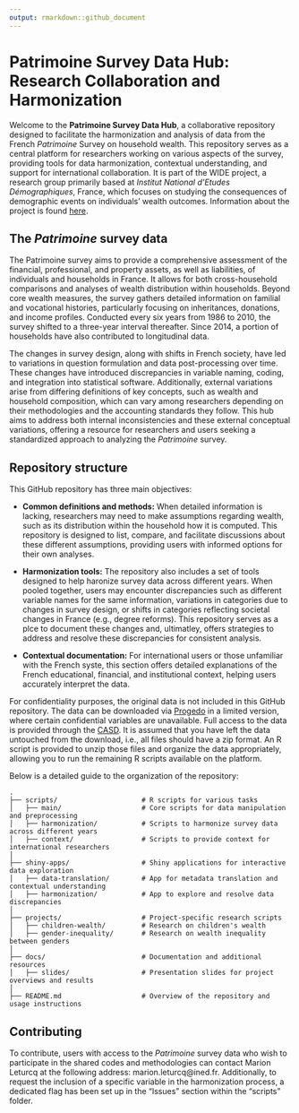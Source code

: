 ```yaml
---
output: rmarkdown::github_document
---
```


# Patrimoine Survey Data Hub: Research Collaboration and Harmonization

Welcome to the **Patrimoine Survey Data Hub**, a collaborative repository designed to facilitate the harmonization and analysis of data from the French *Patrimoine* Survey on household wealth. This repository serves as a central platform for researchers working on various aspects of the survey, providing tools for data harmonization, contextual understanding, and support for international collaboration. It is part of the WIDE project, a research group primarily based at *Institut National d'Etudes Démographiques*, France, which focuses on studying the consequences of demographic events on individuals' wealth outcomes. Information about the project is found [here](https://wide.site.ined.fr/en/about/).

## The *Patrimoine* survey data

The Patrimoine survey aims to provide a comprehensive assessment of the financial, professional, and property assets, as well as liabilities, of individuals and households in France. It allows for both cross-household comparisons and analyses of wealth distribution within households. Beyond core wealth measures, the survey gathers detailed information on familial and vocational histories, particularly focusing on inheritances, donations, and income profiles. Conducted every six years from 1986 to 2010, the survey shifted to a three-year interval thereafter. Since 2014, a portion of households have also contributed to longitudinal data.

The changes in survey design, along with shifts in French society, have led to variations in question formulation and data post-processing over time. These changes have introduced discrepancies in variable naming, coding, and integration into statistical software. Additionally, external variations arise from differing definitions of key concepts, such as wealth and household composition, which can vary among researchers depending on their methodologies and the accounting standards they follow. This hub aims to address both internal inconsistencies and these external conceptual variations, offering a resource for researchers and users seeking a standardized approach to analyzing the *Patrimoine* survey.

## Repository structure

This GitHub repository has three main objectives: 

- **Common definitions and methods:** When detailed information is lacking, researchers may need to make assumptions regarding wealth, such as its distribution within the household how it is computed. This repository is designed to list, compare, and facilitate discussions about these different assumptions, providing users with informed options for their own analyses.  

- **Harmonization tools:** The repository also includes a set of tools designed to help haronize survey data across different years. When pooled together, users may encounter discrepancies such as different variable names for the same information, variations in categories due to changes in survey design, or shifts in categories reflecting societal changes in France (e.g., degree reforms). This repository serves as a plce to document these changes and, ultimatley, offers strategies to address and resolve these discrepancies for consistent analysis. 

- **Contextual documentation:** For international users or those unfamiliar with the French syste, this section offers detailed explanations of the French educational, financial, and institutional context, helping users accurately interpret the data. 

For confidentiality purposes, the original data is not included in this GitHub repository. The data can be downloaded via [Progedo](https://data.progedo.fr/studies/doi/10.13144/lil-1625) in a limited version, where certain confidential variables are unavailable. Full access to the data is provided through the [CASD](https://www.casd.eu/source/enquete-histoire-de-vie-et-patrimoine/). It is assumed that you have left the data untouched from the download, i.e., all files should have a zip format. An R script is provided to unzip those files and organize the data appropriately, allowing you to run the remaining R scripts available on the platform.

Below is a detailed guide to the organization of the repository:
```
.
├── scripts/                     # R scripts for various tasks
│   ├── main/                    # Core scripts for data manipulation and preprocessing
│   ├── harmonization/           # Scripts to harmonize survey data across different years
│   ├── context/                 # Scripts to provide context for international researchers
│
├── shiny-apps/                  # Shiny applications for interactive data exploration
│   ├── data-translation/        # App for metadata translation and contextual understanding
│   ├── harmonization/           # App to explore and resolve data discrepancies
│
├── projects/                    # Project-specific research scripts
│   ├── children-wealth/         # Research on children's wealth
│   ├── gender-inequality/       # Research on wealth inequality between genders
│
├── docs/                        # Documentation and additional resources
│   ├── slides/                  # Presentation slides for project overviews and results
│
├── README.md                    # Overview of the repository and usage instructions
```


## Contributing

To contribute, users with access to the *Patrimoine* survey data who wish to participate in the shared codes and methodologies can contact Marion Leturcq at the following address: marion.leturcq@ined.fr. Additionally, to request the inclusion of a specific variable in the harmonization process, a dedicated flag has been set up in the "Issues" section within the "scripts" folder.